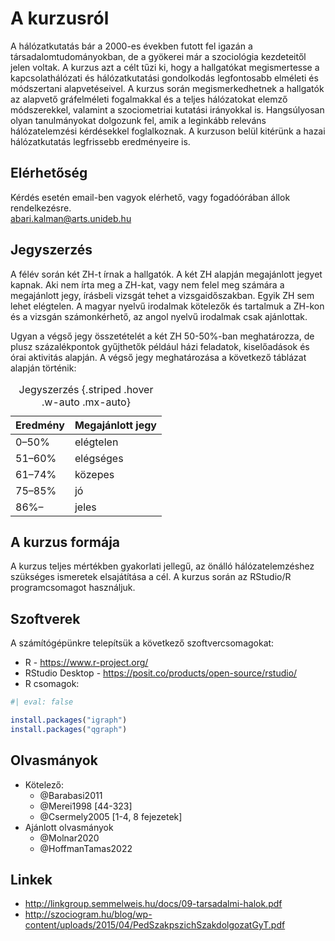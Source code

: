 # A kurzusról {.unnumbered}

A hálózatkutatás bár a 2000-es években futott fel igazán a társadalomtudományokban, de a gyökerei már a szociológia kezdeteitől jelen voltak. A kurzus azt a célt tűzi ki, hogy a hallgatókat megismertesse a kapcsolathálózati és hálózatkutatási gondolkodás legfontosabb elméleti és módszertani alapvetéseivel. A kurzus során megismerkedhetnek a hallgatók az alapvető gráfelméleti fogalmakkal és a
teljes hálózatokat elemző módszerekkel, valamint a szociometriai kutatási irányokkal is.
Hangsúlyosan olyan tanulmányokat dolgozunk fel, amik a leginkább releváns hálózatelemzési kérdésekkel foglalkoznak. A kurzuson belül kitérünk a hazai hálózatkutatás legfrissebb eredményeire is.


## Elérhetőség

Kérdés esetén email-ben vagyok elérhető, vagy fogadóórában állok
rendelkezésre.\
[abari.kalman\@arts.unideb.hu](mailto:abari.kalman@arts.unideb.hu){.email}

## Jegyszerzés

A félév során két ZH-t írnak a hallgatók. A két ZH alapján megajánlott jegyet kapnak. Aki nem írta meg a ZH-kat, vagy nem felel meg számára a megajánlott jegy, írásbeli vizsgát tehet a vizsgaidőszakban. Egyik ZH sem lehet elégtelen. A magyar nyelvű irodalmak kötelezők és tartalmuk a ZH-kon és a vizsgán számonkérhető, az angol nyelvű irodalmak csak ajánlottak.

Ugyan a végső jegy összetételét a két ZH 50-50%-ban meghatározza, de plusz százalékpontok gyűjthetők például házi feladatok, kiselőadások és órai aktivitás alapján. A végső jegy meghatározása a következő táblázat alapján történik:


| Eredmény   | Megajánlott jegy |
|------------|------------------|
| 0--50%     | elégtelen        |
| 51--60%    | elégséges        |
| 61--74%    | közepes          |
| 75--85%    | jó               |
| 86%--      | jeles            |

: Jegyszerzés {.striped .hover .w-auto .mx-auto}

## A kurzus formája

A kurzus teljes mértékben gyakorlati jellegű, az önálló hálózatelemzéshez szükséges ismeretek elsajátítása a cél. A kurzus során az RStudio/R programcsomagot használjuk.

## Szoftverek

A számítógépünkre telepítsük a következő szoftvercsomagokat:

- R - [https://www.r-project.org/](https://www.r-project.org/)
- RStudio Desktop - [https://posit.co/products/open-source/rstudio/](https://posit.co/products/open-source/rstudio/)
- R csomagok:

```{r}
#| eval: false

install.packages("igraph")
install.packages("qgraph")
```


## Olvasmányok

- Kötelező:
    - @Barabasi2011
    - @Merei1998 [44-323]
    - @Csermely2005 [1-4, 8 fejezetek]
- Ajánlott olvasmányok
    - @Molnar2020
    - @HoffmanTamas2022
    
    
## Linkek

- <http://linkgroup.semmelweis.hu/docs/09-tarsadalmi-halok.pdf>
- <http://szociogram.hu/blog/wp-content/uploads/2015/04/PedSzakpszichSzakdolgozatGyT.pdf>


